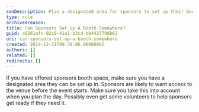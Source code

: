 ```yaml
---
seoDescription: Plan a designated area for sponsors to set up their booths and ensure early access to the venue.
type: rule
archivedreason:
title: Can Sponsors Set Up A Booth Somewhere?
guid: a5561afc-92c0-41a1-b3cd-bb442779db62
uri: can-sponsors-set-up-a-booth-somewhere
created: 2014-12-31T00:39:06.0000000Z
authors: []
related: []
redirects: []
---
```


If you have offered sponsors booth space, make sure you have a designated area they can be set up in.
Sponsors are likely to want access to the venue before the event starts. Make sure you take this into account when you plan the day. Possibly even get some volunteers to help sponsors get ready if they need it.
